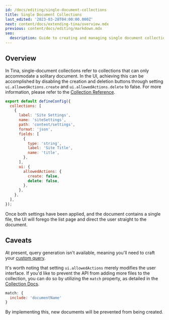 ```yaml
---
id: /docs/editing/single-document-collections
title: Single Document Collections
last_edited: '2023-03-28T04:00:00.000Z'
next: content/docs/extending-tina/overview.mdx
previous: content/docs/editing/markdown.mdx
seo:
  description: Guide to creating and managing single document collections in TinaCMS for global site settings and standalone content pages
---
```


## Overview

In Tina, single-document collections refer to collections that can only accommodate a solitary document. In the UI, achieving this can be accomplished by disabling the creation and deletion buttons through setting `ui.allowedActions.create` and `ui.allowedActions.delete` to false. For more information, please refer to the [Collection Reference](/docs/reference/collections/ "Collection reference").

```javascript
export default defineConfig({
  collections: [
    {
      label: 'Site Settings',
      name: 'siteSettings',
      path: 'content/settings',
      format: 'json',
      fields: [
        {
          type: 'string',
          label: 'Site Title',
          name: 'title',
        },
      ],
      ui: {
        allowedActions: {
          create: false,
          delete: false,
        },
      },
    },
  ],
});
```

Once both settings have been applied, and the document contains a single file, the UI will forego the list page and direct the user straight to the document.

<WebmEmbed embedSrc="/video/single-collection-demo.webm"/>

## Caveats

At present, query generation isn't available, meaning you'll need to craft your [custom query](/docs/data-fetching/custom-queries/ "Custom Query Docs").

It's worth noting that setting `ui.allowedActions` merely modifies the user interface. If you'd like to prevent the API from adding more files to the collection, you can do so by utilizing the `match` property, as detailed in the [Collection Docs](/docs/reference/collections/#matchinclude).

```javascript
match: {
  include: 'documentName'
}
```

By implementing this, new documents will be prevented from being created.
